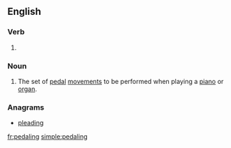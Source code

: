 ==English==

===Verb===
{{head|en|present participle}}

# {{present participle of|pedal|lang=en|nocat=1}}

===Noun===
{{en-noun}}

# {{lb|en|music}} The set of [[pedal]] [[movement]]s to be performed when playing a [[piano]] or [[organ]].

===Anagrams===
* [[pleading#English|pleading]]

[[fr:pedaling]]
[[simple:pedaling]]